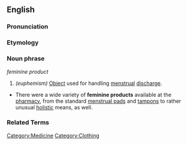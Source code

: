 ==English==

===Pronunciation===
{{substub}}

===Etymology===
{{substub}}

===Noun phrase===
''feminine product''

# ''(euphemism)'' [[Object]] used for handling [[menstruation|menstrual]] [[discharge]].
* There were a wide variety of '''feminine products''' available at the [[pharmacy]], from the standard [[menstrual pads]] and [[tampons]] to rather unusual [[holistic]] means, as well.

===Related Terms===
{{substub}}


[[Category:Medicine]]
[[Category:Clothing]]